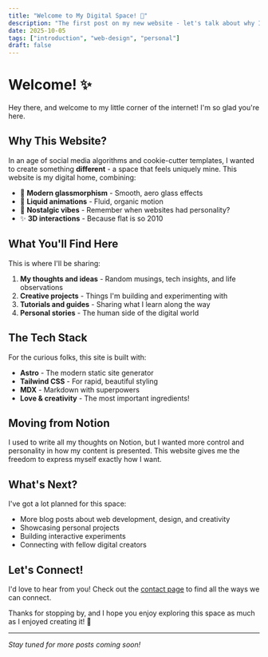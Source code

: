 ```yaml
---
title: "Welcome to My Digital Space! 🎉"
description: "The first post on my new website - let's talk about why I built this and what you can expect."
date: 2025-10-05
tags: ["introduction", "web-design", "personal"]
draft: false
---
```


# Welcome! ✨

Hey there, and welcome to my little corner of the internet! I'm so glad you're here.

## Why This Website?

In an age of social media algorithms and cookie-cutter templates, I wanted to create something **different** - a space that feels uniquely mine. This website is my digital home, combining:

- 🎨 **Modern glassmorphism** - Smooth, aero glass effects
- 🌊 **Liquid animations** - Fluid, organic motion
- 💜 **Nostalgic vibes** - Remember when websites had personality?
- ✨ **3D interactions** - Because flat is so 2010

## What You'll Find Here

This is where I'll be sharing:

1. **My thoughts and ideas** - Random musings, tech insights, and life observations
2. **Creative projects** - Things I'm building and experimenting with
3. **Tutorials and guides** - Sharing what I learn along the way
4. **Personal stories** - The human side of the digital world

## The Tech Stack

For the curious folks, this site is built with:

- **Astro** - The modern static site generator
- **Tailwind CSS** - For rapid, beautiful styling
- **MDX** - Markdown with superpowers
- **Love & creativity** - The most important ingredients!

## Moving from Notion

I used to write all my thoughts on Notion, but I wanted more control and personality in how my content is presented. This website gives me the freedom to express myself exactly how I want.

## What's Next?

I've got a lot planned for this space:

- More blog posts about web development, design, and creativity
- Showcasing personal projects
- Building interactive experiments
- Connecting with fellow digital creators

## Let's Connect!

I'd love to hear from you! Check out the [contact page](/contact) to find all the ways we can connect.

Thanks for stopping by, and I hope you enjoy exploring this space as much as I enjoyed creating it! 🚀

---

*Stay tuned for more posts coming soon!*

